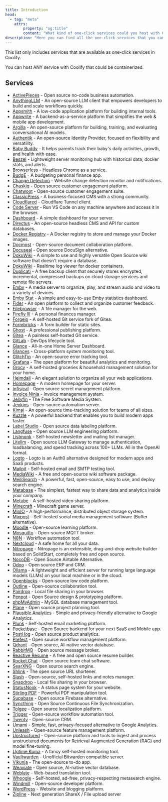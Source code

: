 ```yaml
---
title: Introduction
head:
  - tag: "meta"
    attrs:
        property: "og:title"
        content: "What kind of one-click services could you host with Coolify"
description: "Here you can find all the one-click services that you can host with Coolify."
---
```



This list only includes services that are available as one-click services in Coolify.

<Aside type="tip">
You can host ANY service with Coolify that could be containerized.
</Aside>

## Services

- [ActivePieces](/docs/services/activepieces) - Open source no-code business automation.
- [AnythingLLM](/docs/services/anythingllm) - An open-source LLM client that empowers developers to build and scale workflows quickly.
- [Appsmith](/docs/services/appsmith) - A low-code application platform for building internal tools.
- [Appwrite](/docs/services/appwrite) - A backend-as-a-service platform that simplifies the web & mobile app development.
- [Argilla](/docs/services/argilla) - An open-source platform for building, training, and evaluating conversational AI models.
- [Authentik](/docs/services/authentik) - An open-source Identity Provider, focused on flexibility and versatility.
- [Baby Buddy](/docs/services/babybuddy) - It helps parents track their baby's daily activities, growth, and health with ease.
- [Beszel](/docs/services/beszel) - Lightweight server monitoring hub with historical data, docker stats, and alerts.
- [Browserless](/docs/services/browserless) - Headless Chrome as a service.
- [BudgE](/docs/services/budge) - A budgeting personal finance app.
- [Change Detection](/docs/services/changedetection) - Website change detection monitor and notifications.
- [Chaskiq](/docs/services/chaskiq) - Open source customer engagement platform.
- [Chatwoot](/docs/services/chatwoot) - Open-source customer engagement suite.
- [ClassicPress](/docs/services/classicpress) - A business-focused CMS with a strong community.
- [Cloudflared](/docs/services/cloudflared) - Cloudflare Tunnel client.
- [Code Server](/docs/services/code-server) - Run VS Code on any machine anywhere and access it in the browser.
- [Dashboard](/docs/services/dashboard) - A simple dashboard for your server.
- [Directus](/docs/services/directus) - An open-source headless CMS and API for custom databases.
- [Docker Registry](/docs/services/docker-registry) - A Docker registry to store and manage your Docker images.
- [Docmost](/docs/services/docmost) - Open-source document collaboration platform.
- [Docuseal](/docs/services/docuseal) - Open source DocuSign alternative.
- [DokuWiki](/docs/services/dokuwiki) - A simple to use and highly versatile Open Source wiki software that doesn't require a database.
- [DokuWiki](docs/services/dozzle) -  Realtime log viewer for docker containers. 
- [Duplicati](/docs/services/duplicati) - A free backup client that securely stores encrypted, incremental, compressed backups on cloud storage services and remote file servers.
- [Emby](/docs/services/emby) - A media server to organize, play, and stream audio and video to a variety of devices.
- [Emby Stat](/docs/services/emby-stat) - A simple and easy-to-use Emby statistics dashboard.
- [Fider](/docs/services/fider) - An open platform to collect and organize customer feedback.
- [Filebrowser](/docs/services/filebrowser) - A file manager for the web.
- [Firefly III](/docs/services/firefly-iii) - A personal finances manager.
- [Forgejo](/docs/services/forgejo) - A self-hosted Git service fork of Gitea.
- [Formbricks](/docs/services/formbricks) - A form builder for static sites.
- [Ghost](/docs/services/ghost) - A professional publishing platform.
- [Gitea](/docs/services/gitea) - A painless self-hosted Git service.
- [GitLab](/docs/services/gitlab) - DevOps lifecycle tool.
- [Glance](/docs/services/glance) - All-in-one Home Server Dashboard.
- [Glances](/docs/services/glances) - Cross-platform system monitoring tool.
- [GlitchTip](/docs/services/glitchtip) - An open-source error tracking tool.
- [Grafana](/docs/services/grafana) - The open platform for beautiful analytics and monitoring.
- [Grocy](/docs/services/grocy) - A self-hosted groceries & household management solution for your home.
- [Heimdall](/docs/services/heimdall) - An elegant solution to organize all your web applications.
- [Homepage](/docs/services/homepage) - A modern homepage for your server.
- [Infisical](/docs/services/infisical) - Open source secret management platform.
- [Invoice Ninja](/docs/services/invoice-ninja) - Invoice management system.
- [Jellyfin](/docs/services/jellyfin) - The Free Software Media System.
- [Jenkins](/docs/services/jenkins) - Open-source automation server.
- [Kimai](/docs/services/kimai) - An open-source time-tracking solution for teams of all sizes.
- [Kuzzle](/docs/services/kuzzle) - A powerful backend that enables you to build modern apps faster.
- [Label Studio](/docs/services/labelstudio) - Open source data labeling platform.
- [Langfuse](/docs/services/langfuse) - Open source LLM engineering platform.
- [Listmonk](/docs/services/listmonk) - Self-hosted newsletter and mailing list manager.
- [Litellm](/docs/services/litellm) - Open source LLM Gateway to manage authentication, loadbalancing, and spend tracking across 100+ LLMs. All in the OpenAI format.
- [Logto](/docs/services/logto) - Logto is an Auth0 alternative designed for modern apps and SaaS products.
- [Mailpit](/docs/services/mailpit) - Self-hosted email and SMTP testing tool.
- [MediaWiki](/docs/services/mediawiki) - A free and open-source wiki software package.
- [MeiliSearch](/docs/services/meilisearch) - A powerful, fast, open-source, easy to use, and deploy search engine.
- [Metabase](/docs/services/metabase) - The simplest, fastest way to share data and analytics inside your company.
- [Metube](/docs/services/metube) - A self-hosted video sharing platform.
- [Minecraft](/docs/services/minecraft) - Minecraft game server.
- [MinIO](/docs/services/minio) - A high-performance, distributed object storage system.
- [Mixpost](/docs/services/mixpost) - Self-hosted social media management software (Buffer alternative).
- [Moodle](/docs/services/moodle) - Open-source learning platform.
- [Mosquitto](/docs/services/mosquitto) - Open-source MQTT broker.
- [N8N](/docs/services/n8n) - Workflow automation tool.
- [Nextcloud](/docs/services/nextcloud) - A safe home for all your data.
- [Nitropage](/docs/services/nitropage) - Nitropage is an extensible, drag-and-drop website builder based on SolidStart, completely free and open source.
- [NocoDB](/docs/services/nocodb) - Open Source Airtable Alternative.
- [Odoo](/docs/services/odoo) - Open source ERP and CRM.
- [Ollama](/docs/services/ollama) - A lightweight and efficient server for running large language models (LLMs) on your local machine or in the cloud.
- [Openblocks](/docs/services/openblocks) - Open-source low code platform.
- [Outline](/docs/services/outline) - Open-source collaboration tool.
- [Pairdrop](/docs/services/pairdrop) - Local file sharing in your browser.
- [Penpot](/docs/services/penpot) - Open Source design & prototyping platform.
- [phpMyAdmin](/docs/services/phpmyadmin) - MySQL database management tool.
- [Plane](/docs/services/plane) - Open source project planning tool.
- [Plausible Analytics](/docs/services/plausible) - Simple and privacy-friendly alternative to Google Analytics.
- [Plunk](/docs/services/plunk) - Self-hosted email marketing platform.
- [Pocketbase](/docs/services/pocketbase) - Open Source backend for your next SaaS and Mobile app.
- [PostHog](/docs/services/posthog) - Open source product analytics.
- [Prefect](/docs/services/prefect) - Open source workflow management platform.
- [Qdrant](/docs/services/qdrant) - Open source, AI-native vector database.
- [RabbitMQ](/docs/services/rabbitmq) - Open source message broker.
- [Reactive Resume](/docs/services/reactive-resume) - A free and open source resume builder.
- [Rocket.Chat](/docs/services/rocketchat) - Open source team chat software.
- [SearXNG](/docs/services/searxng) - Open source search engine.
- [Shlink](/docs/services/shlink) - The open source URL shortener.
- [Slash](/docs/services/slash) - Open-source, self-hosted links and notes manager.
- [Snapdrop](/docs/services/snapdrop) - Local file sharing in your browser.
- [StatusNook](/docs/services/statusnook) - A status page system for your website.
- [Stirling PDF](/docs/services/stirling-pdf) - Powerful PDF manipulation tool.
- [Supabase](/docs/services/supabase) - Open source Firebase alternative.
- [Syncthing](/docs/services/syncthing) - Open Source Continuous File Synchronization.
- [Tolgee](/docs/services/tolgee) - Open source localization platform.
- [Trigger](/docs/services/trigger) - Open-source workflow automation tool.
- [Twenty](/docs/services/twenty) - Open-source CRM.
- [Umami](/docs/services/umami) - Simple, fast, privacy-focused alternative to Google Analytics.
- [Unleash](/docs/services/unleash) - Open-source feature management platform.
- [Unstructured](/docs/services/unstructured) - Open-source platform and tools to ingest and process unstructured documents for Retrieval Augmented Generation (RAG) and model fine-tuning.
- [Uptime Kuma](/docs/services/uptime-kuma) - A fancy self-hosted monitoring tool.
- [Vaultwarden](/docs/services/vaultwarden) - Unofficial Bitwarden compatible server.
- [Vikunja](/docs/services/vikunja) - The open-source to-do app.
- [Weaviate](/docs/services/weaviate) - Open source, AI-native vector database.
- [Weblate](/docs/services/weblate) - Web-based translation tool.
- [Whoogle](/docs/services/whoogle) - Self-hosted, ad-free, privacy-respecting metasearch engine.
- [Windmill](/docs/services/windmill) - Open-source developer platform.
- [WordPress](/docs/services/wordpress) - Website and blogging platform.
- [Zipline](/docs/services/zipline) - Next generation ShareX / File upload server
